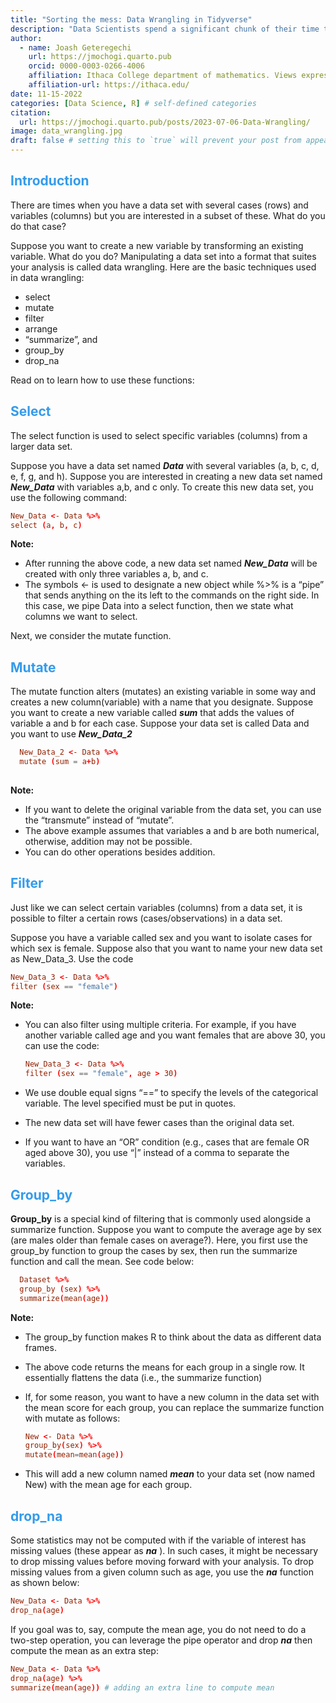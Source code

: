 ```yaml
---
title: "Sorting the mess: Data Wrangling in Tidyverse"
description: "Data Scientists spend a significant chunk of their time tranforming data into an easily (and readily) usable form. This process is known as data wrangling. This post describes a few basic data wrangling tools and how they are implemented in RStudio using the Tidyverse package."
author:
  - name: Joash Geteregechi
    url: https://jmochogi.quarto.pub
    orcid: 0000-0003-0266-4006
    affiliation: Ithaca College department of mathematics. Views expressed here are my own, and do not represent the college's position.
    affiliation-url: https://ithaca.edu/ 
date: 11-15-2022
categories: [Data Science, R] # self-defined categories
citation: 
  url: https://jmochogi.quarto.pub/posts/2023-07-06-Data-Wrangling/ 
image: data_wrangling.jpg
draft: false # setting this to `true` will prevent your post from appearing on your listing page until you're ready!
---
```


## [Introduction]{style="color:#349beb;"}

There are times when you have a data set with several cases (rows) and variables (columns) but you are interested in a subset of these. What do you do that case?

Suppose you want to create a new variable by transforming an existing variable. What do you do? Manipulating a data set into a format that suites your analysis is called data wrangling. Here are the basic techniques used in data wrangling:

-   select
-   mutate
-   filter
-   arrange
-   "summarize", and
-   group_by
-   drop_na

```{=html}
<!-- The following links other pages on the website. I commented them out but you may find them very helpful. the + sign is just for adding an item, not required.
    + [homepage](/) (set in `content/_index.md`),
    + [about page](/about) in the sidebar (set in `content/about/sidebar/index.md`), and
    + [contact page](/contact) (set in `content/form/contact.md`). -->
```
Read on to learn how to use these functions:

## [Select]{style="color:#349beb;"}

The select function is used to select specific variables (columns) from a larger data set.

Suppose you have a data set named ***Data*** with several variables (a, b, c, d, e, f, g, and h). Suppose you are interested in creating a new data set named ***New_Data*** with variables a,b, and c only. To create this new data set, you use the following command:

``` toml
New_Data <- Data %>% 
select (a, b, c)
```

**Note:**

-   After running the above code, a new data set named ***New_Data*** will be created with only three variables a, b, and c.
-   The symbols \<- is used to designate a new object while %\>% is a "pipe" that sends anything on the its left to the commands on the right side. In this case, we pipe Data into a select function, then we state what columns we want to select.

Next, we consider the mutate function.

## [Mutate]{style="color:#349beb;"}

The mutate function alters (mutates) an existing variable in some way and creates a new column(variable) with a name that you designate. Suppose you want to create a new variable called ***sum*** that adds the values of variable a and b for each case. Suppose your data set is called Data and you want to use ***New_Data_2***

``` toml
  New_Data_2 <- Data %>% 
  mutate (sum = a+b)
   
```

**Note:**

-   If you want to delete the original variable from the data set, you can use the "transmute" instead of "mutate".
-   The above example assumes that variables a and b are both numerical, otherwise, addition may not be possible.
-   You can do other operations besides addition.

## [Filter]{style="color:#349beb;"}

Just like we can select certain variables (columns) from a data set, it is possible to filter a certain rows (cases/observations) in a data set.

Suppose you have a variable called sex and you want to isolate cases for which sex is female. Suppose also that you want to name your new data set as New_Data_3. Use the code

``` toml
New_Data_3 <- Data %>% 
filter (sex == "female")
```

**Note:**

-   You can also filter using multiple criteria. For example, if you have another variable called age and you want females that are above 30, you can use the code:

    ``` toml
    New_Data_3 <- Data %>% 
    filter (sex == "female", age > 30)
    ```

-   We use double equal signs "==" to specify the levels of the categorical variable. The level specified must be put in quotes.

-   The new data set will have fewer cases than the original data set.

-   If you want to have an "OR" condition (e.g., cases that are female OR aged above 30), you use "\|" instead of a comma to separate the variables.

## [Group_by]{style="color:#349beb;"}

**Group_by** is a special kind of filtering that is commonly used alongside a summarize function. Suppose you want to compute the average age by sex (are males older than female cases on average?). Here, you first use the group_by function to group the cases by sex, then run the summarize function and call the mean. See code below:

``` toml
  Dataset %>% 
  group_by (sex) %>%
  summarize(mean(age))
```

**Note:**

-   The group_by function makes R to think about the data as different data frames.

-   The above code returns the means for each group in a single row. It essentially flattens the data (i.e., the summarize function)

-   If, for some reason, you want to have a new column in the data set with the mean score for each group, you can replace the summarize function with mutate as follows:

    ``` toml
    New <- Data %>% 
    group_by(sex) %>% 
    mutate(mean=mean(age))
    ```

-   This will add a new column named ***mean*** to your data set (now named New) with the mean age for each group.

## [drop_na]{style="color:#349beb;"}

Some statistics may not be computed with if the variable of interest has missing values (these appear as ***na*** ). In such cases, it might be necessary to drop missing values before moving forward with your analysis. To drop missing values from a given column such as age, you use the ***na*** function as shown below:

``` toml
New_Data <- Data %>% 
drop_na(age)
```

If you goal was to, say, compute the mean age, you do not need to do a two-step operation, you can leverage the pipe operator and drop ***na*** then compute the mean as an extra step:

``` toml
New_Data <- Data %>% 
drop_na(age) %>% 
summarize(mean(age)) # adding an extra line to compute mean
```
